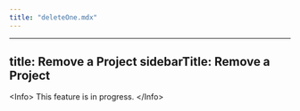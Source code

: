 ```yaml
---
title: "deleteOne.mdx"
---
```


---
title: Remove a Project
sidebarTitle: Remove a Project
---

&lt;Info&gt;
This feature is in progress.
&lt;/Info&gt;
